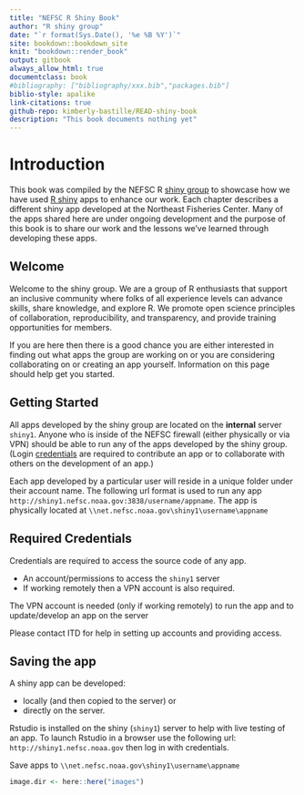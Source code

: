 ```yaml
---
title: "NEFSC R Shiny Book"
author: "R shiny group"
date: "`r format(Sys.Date(), '%e %B %Y')`"
site: bookdown::bookdown_site
knit: "bookdown::render_book"
output: gitbook
always_allow_html: true
documentclass: book
#bibliography: ["bibliography/xxx.bib","packages.bib"]
biblio-style: apalike
link-citations: true
github-repo: kimberly-bastille/READ-shiny-book
description: "This book documents nothing yet"
---
```


# Introduction

This book was compiled by the NEFSC R [shiny group](#group) to showcase how we have used [R shiny](https://shiny.rstudio.com/) apps to enhance our work. Each chapter describes a different shiny app developed at the Northeast Fisheries Center. Many of the apps shared here are under ongoing development and the purpose of this book is to share our work and the lessons we've learned through developing these apps. 

## Welcome

Welcome to the shiny group. We are a group of R enthusiasts that support an inclusive community where folks of all experience levels can advance skills, share knowledge, and explore R. We promote open science principles of collaboration, reproducibility, and transparency, and provide training opportunities for members.

If you are here then there is a good chance you are either interested in finding out what apps the group are working on or you are considering collaborating on or creating an app yourself. Information on this page should help get you started.

## Getting Started

All apps developed by the shiny group are located on the **internal** server `shiny1`. Anyone who is inside of the NEFSC firewall (either physically or via VPN) should be able to run any of the apps developed by the shiny group. (Login [credentials](#creds) are required to contribute an app or to collaborate with others on the development of an app.) 

Each app developed by a particular user will reside in a unique folder under their account name. The following url format is used to run any app `http://shiny1.nefsc.noaa.gov:3838/username/appname`. The app is physically located at `\\net.nefsc.noaa.gov\shiny1\username\appname` 

## Required Credentials {#creds}

Credentials are required to access the source code of any app.

* An account/permissions to access the `shiny1` server
* If working remotely then a VPN account is also required.

The VPN account is needed (only if working remotely) to run the app and to update/develop an app on the server

Please contact ITD for help in setting up accounts and providing access.

## Saving the app

A shiny app can be developed:

* locally (and then copied to the server) or
* directly on the server. 

Rstudio is installed on the shiny (`shiny1`) server to help with live testing of an app. To launch Rstudio in a browser use the following url: `http://shiny1.nefsc.noaa.gov` then log in with credentials.

Save apps to `\\net.nefsc.noaa.gov\shiny1\username\appname`








```r
image.dir <- here::here("images")
```




